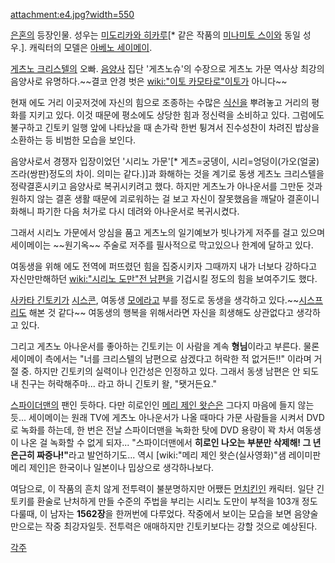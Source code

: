 attachment:e4.jpg?width=550

[[은혼]]의 등장인물. 성우는 [[미도리카와 히카루]][* 같은 작품의 [[미나미토 스이]]와 동일 성우.]. 캐릭터의 모델은 [[아베노 세이메이]].

[[게츠노 크리스텔]]의 오빠. [[음양사]] 집단 '게츠노슈'의 수장으로 게츠노 가문 역사상 최강의 음양사로 유명하다.~~결코 안경 벗은 [[wiki:"이토 카모타로"이토]]가 아니다~~

현재 에도 거리 이곳저것에 자신의 힘으로 조종하는 수많은 [[식신]]을 뿌려놓고 거리의 평화를 지키고 있다. 이것 때문에 평소에도 상당한 힘과 정신력을 소비하고 있다. 그럼에도 불구하고 긴토키 일행 앞에 나타났을 때 손가락 한번 튕겨서 진수성찬이 차려진 밥상을 소환하는 등 비범한 모습을 보인다. 

음양사로서 경쟁자 입장이었던 '시리노 가문'[* 게츠=궁뎅이, 시리=엉덩이(가오(얼굴) 즈라(쌍판)정도의 차이. 의미는 같다.)]과 화해하는 것을 계기로 동생 게츠노 크리스텔을 정략결혼시키고 음양사로 복귀시키려고 했다. 하지만 게츠노가 아나운서를 그만둔 것과 원하지 않는 결혼 생활 때문에 괴로워하는 걸 보고 자신이 잘못했음을 깨달아 결혼이니 화해니 파기한 다음 처가로 다시 데려와 아나운서로 복귀시켰다.

그래서 시리노 가문에서 앙심을 품고 게츠노의 일기예보가 빗나가게 저주를 걸고 있으며 세이메이는 ~~원기옥~~ 주술로 저주를 필사적으로 막고있으나 한계에 달하고 있다.

여동생을 위해 에도 전역에 퍼뜨렸던 힘을 집중시키자 그때까지 내가 너보다 강하다고 자신만만해하던 [[wiki:"시리노 도만"전 남편]]을 기겁시킬 정도의 힘을 보여주기도 했다.

[[사카타 긴토키]]가 [[시스콘]], 여동생 [[모에]]라고 부를 정도로 동생을 생각하고 있다.~~[[시스프리]]도 해본 것 같다~~ 여동생의 행복을 위해서라면 자신을 희생해도 상관없다고 생각하고 있다.

그리고 게츠노 아나운서를 좋아하는 긴토키는 이 사람을 계속 '''형님'''이라고 부른다. 물론 세이메이 측에서는 "너를 크리스텔의 남편으로 삼겠다고 허락한 적 없거든!!" 이라며 거절 중. 하지만 긴토키의 실력이나 인간성은 인정하고 있다. 그래서 동생 남편은 안 되도 내 친구는 허락해주마... 라고 하니 긴토키 왈, "됏거든요."

[[스파이더맨]]의 팬인 듯하다. 다만 히로인인 [[메리 제인 왓슨]]은 그다지 마음에 들지 않는 듯... 세이메이는 원래 TV에 게츠노 아나운서가 나올 때마다 가문 사람들을 시켜서 DVD로 녹화를 하는데, 한 번은 전날 스파이더맨을 녹화한 탓에 DVD 용량이 꽉 차서 여동생이 나온 걸 녹화할 수 없게 되자... "스파이더맨에서 '''히로인 나오는 부분만 삭제해! 그 년 은근히 짜증나!"'''라고 발언하기도... 역시 [wiki:"메리 제인 왓슨(실사영화)"샘 레이미판 메리 제인]은 한국이나 일본이나 밉상으로 생각하나보다.

여담으로, 이 작품의 흔치 않게 전투력이 불분명하지만 어쨌든 [[먼치킨]]인 캐릭터. 일단 긴토키를 환술로 난처하게 만들 수준의 주법을 부리는 시리노 도만이 부적을 103개 정도 다룰때, 이 남자는 '''1562장'''을 한꺼번에 다루었다. 작중에서 보이는 모습을 보면 음양술만으로는 작중 최강자일듯. 전투력은 애매하지만 긴토키보다는 강할 것으로 예상된다.

[[각주]]
